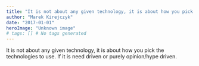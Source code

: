 ```yaml
---
title: "It is not about any given technology, it is about how you pick the technologies to use."
author: "Marek Kirejczyk"
date: "2017-01-01"
heroImage: "Unknown image"
# tags: [] # No tags generated
---
```


It is not about any given technology, it is about how you pick the technologies to use. If it is need driven or purely opinion/hype driven.